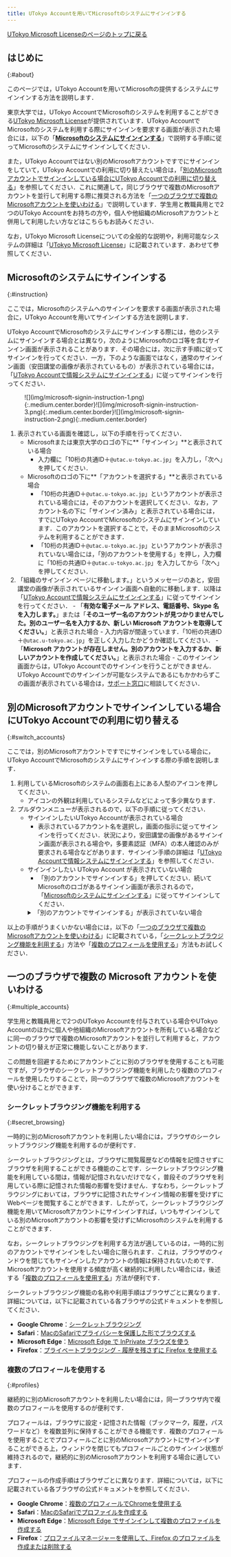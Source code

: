 ```yaml
---
title: UTokyo Accountを用いてMicrosoftのシステムにサインインする
---
```



[UTokyo Microsoft Licenseのページのトップに戻る](.)

## はじめに
{:#about}

このページでは，UTokyo Accountを用いてMicrosoftの提供するシステムにサインインする方法を説明します．

東京大学では，UTokyo AccountでMicrosoftのシステムを利用することができる[UTokyo Microsoft License](/microsoft/)が提供されています．UTokyo AccountでMicrosoftのシステムを利用する際にサインインを要求する画面が表示された場合には，以下の「**[Microsoftのシステムにサインインする](#instruction)**」で説明する手順に従ってMicrosoftのシステムにサインインしてください．

また，UTokyo Accountではない別のMicrosoftアカウントですでにサインインをしていて，UTokyo Accountでの利用に切り替えたい場合は，「[別のMicrosoftアカウントでサインインしている場合にUTokyo Accountでの利用に切り替える](#switch_accounts)」を参照してください．これに関連して，同じブラウザで複数のMicrosoftアカウントを並行して利用する際に推奨される方法を「[一つのブラウザで複数のMicrosoftアカウントを使いわける](#multiple_accounts)」で説明しています．学生用と教職員用とで2つのUTokyo Accountをお持ちの方や，個人や他組織のMicrosoftアカウントと併用して利用したい方などはこちらもお読みください．

なお，UTokyo Microsoft Licenseについての全般的な説明や，利用可能なシステムの詳細は「[UTokyo Microsoft License](/microsoft/)」に記載されています．あわせて参照してください．

## Microsoftのシステムにサインインする
{:#instruction}

ここでは，Microsoftのシステムへのサインインを要求する画面が表示された場合に，UTokyo Accountを用いてサインインする方法を説明します．

UTokyo AccountでMicrosoftのシステムにサインインする際には，他のシステムにサインインする場合とは異なり，次のようにMicrosoftのロゴ等を含むサインイン画面が表示されることがあります．その場合には，次に示す手順に従ってサインインを行ってください．一方，下のような画面ではなく，通常のサインイン画面（安田講堂の画像が表示されているもの）が表示されている場合には，「[UTokyo Accountで情報システムにサインインする](/utokyo_account/#signin)」に従ってサインインを行ってください．

<figure class="gallery">![](img/microsoft-signin-instruction-1.png){:.medium.center.border}![](img/microsoft-signin-instruction-3.png){:.medium.center.border}![](img/microsoft-signin-instruction-2.png){:.medium.center.border}</figure>

1. 表示されている画面を確認し，以下の手順を行ってください．
    - Microsoftまたは東京大学のロゴの下に**「サインイン」**と表示されている場合
        - 入力欄に「10桁の共通ID＋`@utac.u-tokyo.ac.jp`」を入力し，「次へ」を押してください．
    - Microsoftのロゴの下に**「アカウントを選択する」**と表示されている場合
        - 「10桁の共通ID＋`@utac.u-tokyo.ac.jp`」というアカウントが表示されている場合には，そのアカウントを選択してください．なお，アカウント名の下に「サインイン済み」と表示されている場合には，すでにUTokyo AccountでMicrosoftのシステムにサインインしています．このアカウントを選択することで，そのままMicrosoftのシステムを利用することができます．
        - 「10桁の共通ID＋`@utac.u-tokyo.ac.jp`」というアカウントが表示されていない場合には，「別のアカウントを使用する」を押し，入力欄に「10桁の共通ID＋`@utac.u-tokyo.ac.jp`」を入力してから「次へ」を押してください．
1. 「組織のサインイン ページに移動します。」というメッセージのあと，安田講堂の画像が表示されているサインイン画面へ自動的に移動します．以降は「[UTokyo Accountで情報システムにサインインする](/utokyo_account/#signin)」に従ってサインインを行ってください．
    <Help lang="ja" support={false}>
        - 「**有効な電子メール アドレス、電話番号、Skype 名を入力します。**」または「**そのユーザー名のアカウントが見つかりませんでした。別のユーザー名を入力するか、新しい Microsoft アカウントを取得してください。**」と表示された場合
            - 入力内容が間違っています．「10桁の共通ID＋`@utac.u-tokyo.ac.jp`」を正しく入力したかどうか確認してください．
        - 「**Microsoft アカウントが存在しません。別のアカウントを入力するか、新しいアカウントを作成してください。**」と表示された場合
            - このサインイン画面からは，UTokyo Accountでのサインインを行うことができません．UTokyo Accountでのサインインが可能なシステムであるにもかかわらずこの画面が表示されている場合は，[サポート窓口](/support/)に相談してください．
    </Help>

## 別のMicrosoftアカウントでサインインしている場合にUTokyo Accountでの利用に切り替える
{:#switch_accounts}

ここでは，別のMicrosoftアカウントですでにサインインをしている場合に，UTokyo AccountでMicrosoftのシステムにサインインする際の手順を説明します．

1. 利用しているMicrosoftのシステムの画面右上にある人型のアイコンを押してください．
    - アイコンの外観は利用しているシステムなどによって多少異なります．
1. プルダウンメニューが表示されるので，以下の手順に従ってください．
    - サインインしたいUTokyo Accountが表示されている場合
        - 表示されているアカウント名を選択し，画面の指示に従ってサインインを行ってください．状況により，安田講堂の画像があるサインイン画面が表示される場合や，多要素認証（MFA）の本人確認のみが要求される場合などがあります．サインイン手順の詳細は「[UTokyo Accountで情報システムにサインインする](/utokyo_account/#signin)」を参照してください．
    - サインインしたい UTokyo Account が表示されていない場合
        - 「別のアカウントでサインインする」を押してください．続いてMicrosoftのロゴがあるサインイン画面が表示されるので，「[Microsoftのシステムにサインインする](#instruction)」に従ってサインインしてください．
        <details>
            <summary>「別のアカウントでサインインする」が表示されていない場合</summary>
            「サインアウト」を押して現在サインインしているMicrosoftアカウントからサインアウトしたのち，UTokyo Accountで再びサインインしなおしてください．
        </details>

以上の手順がうまくいかない場合には，以下の「[一つのブラウザで複数のMicrosoftアカウントを使いわける](#multiple_accounts)」に記載されている，「[シークレットブラウジング機能を利用する](#secret_browsing)」方法や「[複数のプロフィールを使用する](#profiles)」方法もお試しください．

## 一つのブラウザで複数の Microsoft アカウントを使いわける
{:#multiple_accounts}

学生用と教職員用とで2つのUTokyo Accountを付与されている場合やUTokyo Accountのほかに個人や他組織のMicrosoftアカウントを所有している場合などに同一のブラウザで複数のMicrosoftアカウントを並行して利用すると，アカウントの切り替えが正常に機能しないことがあります．

この問題を回避するためにアカウントごとに別のブラウザを使用することも可能ですが，ブラウザのシークレットブラウジング機能を利用したり複数のプロフィールを使用したりすることで，同一のブラウザで複数のMicrosoftアカウントを使い分けることができます．

### シークレットブラウジング機能を利用する
{:#secret_browsing}

一時的に別のMicrosoftアカウントを利用したい場合には，ブラウザのシークレットブラウジング機能を利用するのが便利です．

シークレットブラウジングとは，ブラウザに閲覧履歴などの情報を記憶させずにブラウザを利用することができる機能のことです．シークレットブラウジング機能を利用している間は，情報が記憶されないだけでなく，普段そのブラウザを利用している際に記憶された情報の影響を受けません．すなわち，シークレットブラウジングにおいては，ブラウザに記憶されたサインイン情報の影響を受けずにWebページを閲覧することができます．したがって，シークレットブラウジング機能を用いてMicrosoftアカウントにサインインすれば，いつもサインインしている別のMicrosoftアカウントの影響を受けずにMicrosoftのシステムを利用することができます．

なお，シークレットブラウジングを利用する方法が適しているのは，一時的に別のアカウントでサインインをしたい場合に限られます．これは，ブラウザのウィンドウを閉じてもサインインしたアカウントの情報は保持されないためです．Microsoftアカウントを使用する頻度が高く継続的に利用したい場合には，後述する「[複数のプロフィールを使用する](#profiles)」方法が便利です．

シークレットブラウジング機能の名称や利用手順はブラウザごとに異なります．詳細については，以下に記載されている各ブラウザの公式ドキュメントを参照してください．

- **Google Chrome**：[シークレットブラウジング](https://support.google.com/chrome/answer/95464?hl=ja)
- **Safari**：[MacのSafariでプライバシーを保護した形でブラウズする](https://support.apple.com/ja-jp/guide/safari/ibrw1069/mac)
- **Microsoft Edge**：[Microsoft Edge で InPrivate ブラウズを使う
](https://support.microsoft.com/ja-jp/microsoft-edge/microsoft-edge-%E3%81%A7-inprivate-%E3%83%96%E3%83%A9%E3%82%A6%E3%82%BA%E3%82%92%E4%BD%BF%E3%81%86-cd2c9a48-0bc4-b98e-5e46-ac40c84e27e2)
- **Firefox**：[プライベートブラウジング - 履歴を残さずに Firefox を使用する
](https://support.mozilla.org/ja/kb/private-browsing-use-firefox-without-history)

### 複数のプロフィールを使用する
{:#profiles}

継続的に別のMicrosoftアカウントを利用したい場合には，同一ブラウザ内で複数のプロフィールを使用するのが便利です．

プロフィールは，ブラウザに設定・記憶された情報（ブックマーク，履歴，パスワードなど）を複数並列に保持することができる機能です．複数のプロフィールを使用することでプロフィールごとに別のMicrosoftアカウントにサインインすることができる上，ウィンドウを閉じてもプロフィールごとのサインイン状態が維持されるので，継続的に別のMicrosoftアカウントを利用する場合に適しています．

プロフィールの作成手順はブラウザごとに異なります．詳細については，以下に記載されている各ブラウザの公式ドキュメントを参照してください．

- **Google Chrome**：[複数のプロフィールでChromeを使用する](https://support.google.com/chrome/answer/2364824?hl=ja)
- **Safari**：[MacのSafariでプロファイルを作成する](https://support.apple.com/ja-jp/guide/safari/ibrwf3a9e7d6/mac)
- **Microsoft Edge**：[Microsoft Edge でサインインして複数のプロファイルを作成する](https://support.microsoft.com/ja-jp/topic/df94e622-2061-49ae-ad1d-6f0e43ce6435)
- **Firefox**：[プロファイルマネージャーを使用して、Firefox のプロファイルを作成または削除する](https://support.mozilla.org/ja/kb/profile-manager-create-and-remove-firefox-profiles)

